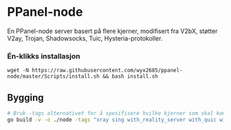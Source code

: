 # PPanel-node

En PPanel-node server basert på flere kjerner, modifisert fra V2bX, støtter V2ay, Trojan, Shadowsocks, Tuic, Hysteria-protokoller.

### Én-klikks installasjon

```
wget -N https://raw.githubusercontent.com/wyx2685/ppanel-node/master/Scripts/install.sh && bash install.sh
```

## Bygging

```bash
# Bruk -tags alternativet for å spesifisere hvilke kjerner som skal kompilere, valgfritt xray, sing
go build -v -o ./node -tags "xray sing with_reality_server with_quic with_grpc with_utls with_wireguard with_acme" -trimpath -ldflags "-s -w -buildid="
```


<Giscus />
